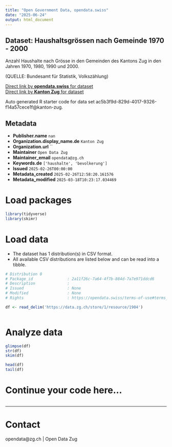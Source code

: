 ```yaml
---
title: "Open Government Data, opendata.swiss"
date: "2025-06-24"
output: html_document
---
```


## Dataset: Haushaltsgrössen nach Gemeinde 1970 - 2000

Anzahl Haushalte nach Grösse in den Gemeinden des Kantons Zug in den Jahren 1970, 1980, 1990 und 2000.


(QUELLE: Bundesamt für Statistik, Volkszählung)

[Direct link by **opendata.swiss** for dataset](https://opendata.swiss/de/dataset/haushaltsgrossen-nach-gemeinde-1970-2000)<br>
[Direct link by **Kanton Zug** for dataset]()

Auto generated R starter code for data set ac5b3f9d-829d-4017-9326-f14a57cece1f@kanton-zug.

## Metadata

- **Publisher.name** `nan`
- **Organization.display_name.de** `Kanton Zug`
- **Organization.url** ``
- **Maintainer** `Open Data Zug`
- **Maintainer_email** `opendata@zg.ch`
- **Keywords.de** `['haushalte', 'bevolkerung']`
- **Issued** `2025-02-26T00:00:00`
- **Metadata_created** `2025-02-26T12:58:20.161576`
- **Metadata_modified** `2025-03-18T10:23:17.034469`


# Load packages

```r

library(tidyverse)
library(skimr)

```

# Load data

-   The dataset has 1 distribution(s) in CSV format.
-   All available CSV distributions are listed below and can be read into a tibble.

```r

# Distribution 0
# Package_id               : 2a11f26c-7a64-4f7b-884d-7a7e971ddcd6
# Description              : 
# Issued                   : None
# Modified                 : None
# Rights                   : https://opendata.swiss/terms-of-use#terms_by

df <- read_delim('https://data.zg.ch/store/1/resource/1904')



```

# Analyze data

```r

glimpse(df)
str(df)
skim(df)

head(df)
tail(df)

```

# Continue your code here...

```r

```

------------------------------------------------------------------------

# Contact

opendata@zg.ch | Open Data Zug

